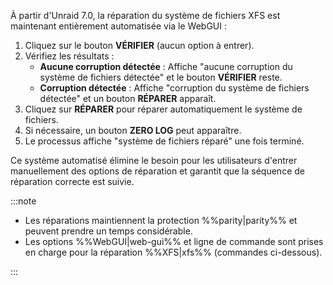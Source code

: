À partir d'Unraid 7.0, la réparation du système de fichiers XFS est maintenant entièrement automatisée via le WebGUI :

1. Cliquez sur le bouton **VÉRIFIER** (aucun option à entrer).
2. Vérifiez les résultats :
   - **Aucune corruption détectée** : Affiche "aucune corruption du système de fichiers détectée" et le bouton **VÉRIFIER** reste.
   - **Corruption détectée** : Affiche "corruption du système de fichiers détectée" et un bouton **RÉPARER** apparaît.
3. Cliquez sur **RÉPARER** pour réparer automatiquement le système de fichiers.
4. Si nécessaire, un bouton **ZERO LOG** peut apparaître.
5. Le processus affiche "système de fichiers réparé" une fois terminé.

Ce système automatisé élimine le besoin pour les utilisateurs d'entrer manuellement des options de réparation et garantit que la séquence de réparation correcte est suivie.

:::note

- Les réparations maintiennent la protection %%parity|parity%% et peuvent prendre un temps considérable.
- Les options %%WebGUI|web-gui%% et ligne de commande sont prises en charge pour la réparation %%XFS|xfs%% (commandes ci-dessous).

:::
